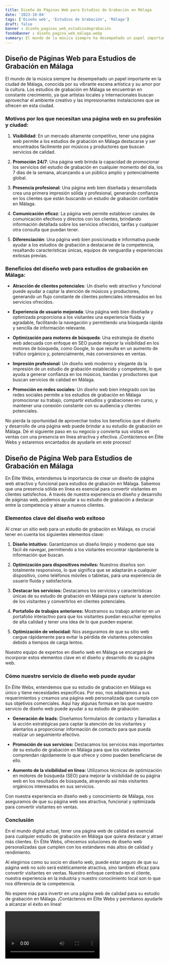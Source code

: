 ```yaml
---
title: Diseño de Páginas Web para Estudios de Grabación en Málaga
date: '2023-10-04'
tags: ['Diseño web', 'Estudios de Grabación', 'Málaga']
draft: false
banner : diseño_paginas_web_estudiosdegrabación
fondoBanner : diseño_pagina_web_málaga.webp
summary: El mundo de la música siempre ha desempeñado un papel importante en la ciudad de Málaga, conocida por su vibrante escena artística y su amor por la cultura. Los estudios de grabación en Málaga se encuentran en constante crecimiento, ya que artistas locales y internacionales buscan aprovechar el ambiente creativo y las impresionantes instalaciones que se ofrecen en esta ciudad.
---
```


## Diseño de Páginas Web para Estudios de Grabación en Málaga

El mundo de la música siempre ha desempeñado un papel importante en la ciudad de Málaga, conocida por su vibrante escena artística y su amor por la cultura. Los estudios de grabación en Málaga se encuentran en constante crecimiento, ya que artistas locales y internacionales buscan aprovechar el ambiente creativo y las impresionantes instalaciones que se ofrecen en esta ciudad.

### Motivos por los que necesitan una página web en su profesión y ciudad:

1. **Visibilidad**: En un mercado altamente competitivo, tener una página web permite a los estudios de grabación en Málaga destacarse y ser encontrados fácilmente por músicos y productores que buscan servicios de calidad.

2. **Promoción 24/7**: Una página web brinda la capacidad de promocionar los servicios del estudio de grabación en cualquier momento del día, los 7 días de la semana, alcanzando a un público amplio y potencialmente global.

3. **Presencia profesional**: Una página web bien diseñada y desarrollada crea una primera impresión sólida y profesional, generando confianza en los clientes que están buscando un estudio de grabación confiable en Málaga.

4. **Comunicación eficaz**: La página web permite establecer canales de comunicación efectivos y directos con los clientes, brindando información detallada sobre los servicios ofrecidos, tarifas y cualquier otra consulta que puedan tener.

5. **Diferenciación**: Una página web bien posicionada e informativa puede ayudar a los estudios de grabación a destacarse de la competencia, resaltando características únicas, equipos de vanguardia y experiencias exitosas previas.

### Beneficios del diseño web para estudios de grabación en Málaga:

- **Atracción de clientes potenciales**: Un diseño web atractivo y funcional puede ayudar a captar la atención de músicos y productores, generando un flujo constante de clientes potenciales interesados en los servicios ofrecidos.

- **Experiencia de usuario mejorada**: Una página web bien diseñada y optimizada proporciona a los visitantes una experiencia fluida y agradable, facilitando la navegación y permitiendo una búsqueda rápida y sencilla de información relevante.

- **Optimización para motores de búsqueda**: Una estrategia de diseño web adecuada con enfoque en SEO puede mejorar la visibilidad en los motores de búsqueda, como Google, lo que resulta en un aumento de tráfico orgánico y, potencialmente, más conversiones en ventas.

- **Impresión profesional**: Un diseño web moderno y elegante da la impresión de un estudio de grabación establecido y competente, lo que ayuda a generar confianza en los músicos, bandas y productores que buscan servicios de calidad en Málaga.

- **Promoción en redes sociales**: Un diseño web bien integrado con las redes sociales permite a los estudios de grabación en Málaga promocionar su trabajo, compartir estudios y grabaciones en curso, y mantener una conexión constante con su audiencia y clientes potenciales.

No pierda la oportunidad de aprovechar todos los beneficios que el diseño y desarrollo de una página web puede brindar a su estudio de grabación en Málaga. Dé el siguiente paso en su negocio y convierta sus visitas en ventas con una presencia en línea atractiva y efectiva. ¡Contáctenos en Élite Webs y estaremos encantados de ayudarle en este proceso!

<GifSeo />

<Cta />

## Diseño de Página Web para Estudios de Grabación en Málaga

En Élite Webs, entendemos la importancia de crear un diseño de página web atractivo y funcional para estudios de grabación en Málaga. Sabemos que una presencia sólida en línea es esencial para convertir visitantes en clientes satisfechos. A través de nuestra experiencia en diseño y desarrollo de páginas web, podemos ayudar a su estudio de grabación a destacar entre la competencia y atraer a nuevos clientes.

### Elementos clave del diseño web exitoso

Al crear un sitio web para un estudio de grabación en Málaga, es crucial tener en cuenta los siguientes elementos clave:

1. **Diseño intuitivo:** Garantizamos un diseño limpio y moderno que sea fácil de navegar, permitiendo a los visitantes encontrar rápidamente la información que buscan.

2. **Optimización para dispositivos móviles:** Nuestros diseños son totalmente responsivos, lo que significa que se adaptarán a cualquier dispositivo, como teléfonos móviles o tabletas, para una experiencia de usuario fluida y satisfactoria.

3. **Destacar los servicios:** Destacamos los servicios y características únicas de su estudio de grabación en Málaga para capturar la atención de los visitantes y convertirlos en clientes potenciales.

4. **Portafolio de trabajos anteriores:** Mostramos su trabajo anterior en un portafolio interactivo para que los visitantes puedan escuchar ejemplos de alta calidad y tener una idea de lo que pueden esperar.

5. **Optimización de velocidad:** Nos aseguramos de que su sitio web cargue rápidamente para evitar la pérdida de visitantes potenciales debido a tiempos de carga lentos.

Nuestro equipo de expertos en diseño web en Málaga se encargará de incorporar estos elementos clave en el diseño y desarrollo de su página web.

### Cómo nuestro servicio de diseño web puede ayudar

En Élite Webs, entendemos que su estudio de grabación en Málaga es único y tiene necesidades específicas. Por eso, nos adaptamos a sus requerimientos y creamos una página web personalizada que cumpla con sus objetivos comerciales. Aquí hay algunas formas en las que nuestro servicio de diseño web puede ayudar a su estudio de grabación:

- **Generación de leads:** Diseñamos formularios de contacto y llamadas a la acción estratégicas para captar la atención de los visitantes y alentarlos a proporcionar información de contacto para que pueda realizar un seguimiento efectivo.

- **Promoción de sus servicios:** Destacamos los servicios más importantes de su estudio de grabación en Málaga para que los visitantes comprendan rápidamente lo que ofrece y cómo pueden beneficiarse de ello.

- **Aumento de la visibilidad en línea:** Utilizamos técnicas de optimización en motores de búsqueda (SEO) para mejorar la visibilidad de su página web en los resultados de búsqueda, atrayendo así más visitantes orgánicos interesados en sus servicios.

Con nuestra experiencia en diseño web y conocimiento de Málaga, nos aseguramos de que su página web sea atractiva, funcional y optimizada para convertir visitantes en ventas.

### Conclusión

En el mundo digital actual, tener una página web de calidad es esencial para cualquier estudio de grabación en Málaga que quiera destacar y atraer más clientes. En Élite Webs, ofrecemos soluciones de diseño web personalizadas que cumplen con los estándares más altos de calidad y rendimiento.

Al elegirnos como su socio en diseño web, puede estar seguro de que su página web no solo será estéticamente atractiva, sino también eficaz para convertir visitantes en ventas. Nuestro enfoque centrado en el cliente, nuestra experiencia en la industria y nuestro conocimiento local son lo que nos diferencia de la competencia.

No espere más para invertir en una página web de calidad para su estudio de grabación en Málaga. ¡Contáctenos en Élite Webs y permítanos ayudarle a alcanzar el éxito en línea!

<Video />

<CtaBot job='Estudios de Grabación' city='Málaga'/>

<Gmaps query='Málaga+españa+maps' />